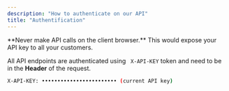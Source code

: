 ```yaml
---
description: "How to authenticate on our API"
title: "Authentification"
---
```


<Warning>
  **Never make API calls on the client browser.** This would expose your API key to all your customers.
</Warning>

All API endpoints are authenticated using ` X-API-KEY` token and need to be in the **Header** of the request.

```bash
X-API-KEY: •••••••••••••••••••••••• (current API key)
```